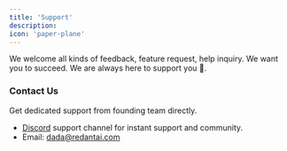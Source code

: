 ```yaml
---
title: 'Support'
description: 
icon: 'paper-plane'
---
```


We welcome all kinds of feedback, feature request, help inquiry. We want you to succeed. We are always here to support you 💚.

### Contact Us
Get dedicated support from founding team directly.

- [Discord](https://discord.com/invite/jtpevHUXsc) support channel for instant support and community.
- Email: [dada@redantai.com](mailto:dada@redantai.com)
